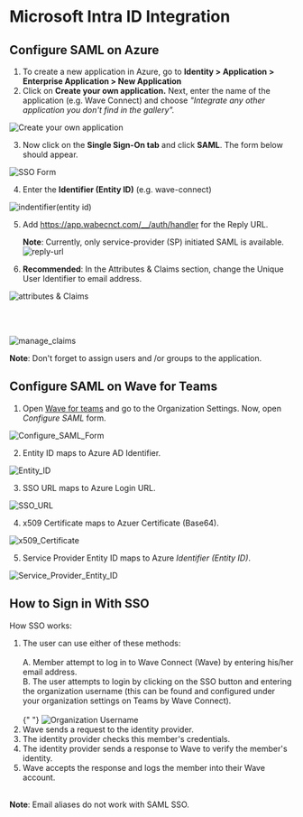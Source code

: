 
# Microsoft Intra ID Integration

## Configure SAML on Azure

1. To create a new application in Azure, go to **Identity > Application > Enterprise Application > New Application**
2. Click on **Create your own application.** Next, enter the name of the application (e.g. Wave Connect) and choose _"Integrate any other application you don't find in the gallery"._
   <br />

![Create your own application](/security/microsoft-intra-id/create-app.png)

3. Now click on the **Single Sign-On tab** and click **SAML**. The form below should appear.
   <br />

![SSO Form](/security/microsoft-intra-id/sso-form.png)

4. Enter the **Identifier (Entity ID)** (e.g. wave-connect)
   <br />

![indentifier(entity id)](/security/microsoft-intra-id/entity-id-map.png)

5. Add <span background-color="#EFEFEF">https://app.wabecnct.com/__/auth/handler</span> for the Reply URL.

   <Callout type="info">**Note**: Currently, only service-provider (SP) initiated SAML is available.</Callout>
   <br />
   ![reply-url](/security/microsoft-intra-id//reply-url.png)

6. **Recommended**: In the Attributes & Claims section, change the Unique User Identifier to email address.

![attributes & Claims](//security/microsoft-intra-id/attributes-claims.png)

<br />
<br />

![manage_claims](//security/microsoft-intra-id/manage-claims.png)

<Callout type="info">**Note**: Don't forget to assign users and /or groups to the application.</Callout>

## Configure SAML on Wave for Teams

1. Open <a href="https://teams.wavecnct.com/"> Wave for teams</a> and go to the Organization Settings. Now, open _Configure SAML_ form.
   <br />

![Configure_SAML_Form](/security/microsoft-intra-id/configure-saml-form.png)

2. Entity ID maps to Azure AD Identifier.
   <br />

![Entity_ID](/security/microsoft-intra-id/entity-id.png)<br />

3. SSO URL maps to Azure Login URL.
   <br />

![SSO_URL](/security/microsoft-intra-id/entity-id.png)<br />

4. x509 Certificate maps to Azuer Certificate (Base64).
   <br />

![x509_Certificate](/security/microsoft-intra-id/x509-certificate.png)<br />

5. Service Provider Entity ID maps to Azure _Identifier (Entity ID)_.
   <br />

![Service_Provider_Entity_ID](/security/microsoft-intra-id/sp-entity-id.png)<br />

## How to Sign in With SSO

How SSO works:

1.  The user can use either of these methods:<br /><br />
    A. Member attempt to log in to Wave Connect (Wave) by entering his/her email address.<br />
    B. The user attempts to login by clicking on the SSO button and entering the organization username (this can be found and configured under your organization settings on Teams by Wave Connect).<br /><br />
    {" "}
    <img src="/security/microsoft-intra-id/org-username.png" alt="Organization Username" />
    <br />
2.  Wave sends a request to the identity provider.
3.  The identity provider checks this member's credentials.
4.  The identity provider sends a response to Wave to verify the member's identity.
5.  Wave accepts the response and logs the member into their Wave account.<br /><br />

<Callout type="info">**Note**: Email aliases do not work with SAML SSO.</Callout>
